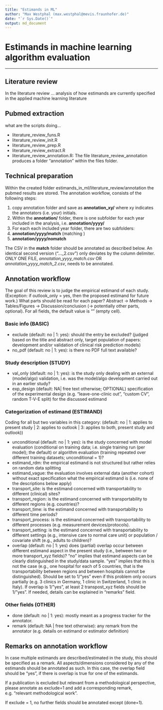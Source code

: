 ```yaml
---
title: "Estimands in ML"
author: "Max Westphal (max.westphal@mevis.fraunhofer.de)"
date: "`r Sys.Date()`"
output: md_document
---
```


# Estimands in machine learning algorithm evaluation




---

## Literature review

In the literature review ... analysis of how estimands are currently specified in the applied machine learning literature

## Pubmed extraction

what are the scripts doing...

- literature_review_funs.R
- literature_review_init.R
- literature_review_prep.R
- literature_review_extract.R
- literature_review_annotation.R: The file literature_review_annotation produces a folder "annotation" within the files folder.




## Technical preparation

Within the created folder estimands_in_ml/literature_review/annotation the pubmed results are stored. The annotation workflow, consists of the following steps:

1. copy annotation folder and save as **annotation_xy/** where xy indicates the annotators (i.e. your) initials.
2. Within the **annotation/** folder, there is one subfolder for each year included in the analysis, i.e. **annotation/yyyy/**
3. For each each included year folder, there are two subfolders:
4. **annotation/yyyy/match** (matching )
5. **annotation/yyyy/nomatch**

The CSV in the **match** folder should be annotated as described below.
An identical second version ("..._2.csv") only deviates by the column delimiter.
ONLY ONE FILE, *annotation_yyyy_match.csv* OR *annotation_yyyy_match_2.csv*, needs to be annotated.

## Annotation workflow

The goal of this review is to judge the empirical estimand of each study. 
(Exception: if outlook_only = yes, then the proposed estimand for future work.)
What parts should be read for each paper? 
Abstract $\rightarrow$ Methods $\rightarrow$ Tables/Figures $\rightarrow$ Discussion/conclusion ($\rightarrow$ potentially other parts, optional).
For all fields, the default value is "" (empty cell). 

### Basic info (BASIC)

- exclude (default: no | 1: yes): should the entry be excluded? (judged based on the title and abstract only, target population of papers: development and/or validation of clinical risk prediction models)
-	no_pdf (default: no | 1: yes): is there no PDF full text available? 


### Study description (STUDY)

-	val_only (default: no | 1: yes): is the study only dealing with an external (model/algo) validation, i.e. was the model/algo development carried out in an earlier study?
-	exp_design (default: NA| free text otherwise; OPTIONAL) specification of the experimental design (e.g. “leave-one-clinic out”, “custom CV”, random T-V-E split) for the discussed estimand 


### Categorization of estimand (ESTIMAND)

Coding for all but two variables in this category: (default: no | 1: applies to present study | 2: applies to outlook | 3: applies to both, present study and outlook))

-	unconditional (default: no | 1: yes): is the study concerned with model evaluation (conditional on training data; i.e. single training run (per model); the default) or algorithm evaluation (training repeated over different training datasets; unconditional = 1)?
-	estimand_rdm: the empirical estimand is not structured but rather relies on random data splitting
-	estimand_vague: the evaluation involves external data (another cohort) without exact specification what the empirical estimand is (i.e. none of the descriptions below apply)
-	transport_site: is the estimand concerned with transportability to different (clinical) sites?
-	transport_region: is the estimand concerned with transportability to different regions (e.g. countries)?
-	transport_time: is the estimand concerned with transportability to different time periods?
-	transport_process: is the estimand concerned with transportability to different processes (e.g. measurement devices/protocols).
-	transport_setting: is the estimand concerned with transportability to different settings (e.g., intensive care to normal care unit) or population / covariate shift (e.g., adults to children)?
-	overlap (default: no | 1: yes) does (partial) overlap occur between different estimand aspect in the present study (i.e., between two or more transport_xyz fields)? “no” implies that estimand aspects can be clearly distinguished in the study/data sample. “yes” implies that this is not the case (e.g., one hospital for each of 5 countries, that is the transportability between regions and between hospitals cannot be distinguished). Should be set to 1/“yes” even if this problem only occurs partially (e.g. 3 clinics in Germany, 1 clinic in Switzerland, 1 clinic in Italy). If overlap is 1/”yes”, at least 2 transpost_xyz fields should be 1/”yes”. If needed, details can be explained in “remarks” field.


### Other fields (OTHER)

-	done (default: no | 1: yes): mostly meant as a progress tracker for the annotator.
-	remark (default: NA | free text otherwise): any remark from the annotator (e.g. details on estimand or estimator definition)


## Remarks on annotation workflow

In case multiple estimands are described/estimated in the study, this should be specified as a remark. All aspects/dimensions considered by any of the estimands should be annotated as such. In this case, the overlap field should be "yes", if there is overlap is true for one of the estimands.  

If a publication is excluded but relevant from a methodological perspective, please annotate as exclude=1 and add a corresponding remark, e.g. "relevant methodological work".

If exclude = 1, no further fields should be annotated except (done=1).

